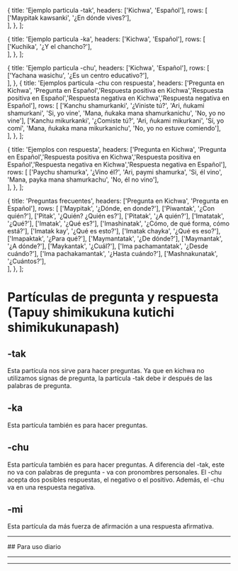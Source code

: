 
  {
    title: 'Ejemplo particula -tak',
    headers: ['Kichwa', 'Español'],
    rows: [
      ['Maypitak kawsanki', '¿En dónde vives?'],           
    ],
  },
];

  {
    title: 'Ejemplo particula -ka',
    headers: ['Kichwa', 'Español'],
    rows: [
      ['Kuchika', '¿Y el chancho?'],           
    ],
  },
];

  {
    title: 'Ejemplo particula -chu',
    headers: ['Kichwa', 'Español'],
    rows: [
      ['Yachana wasichu', '¿Es un centro educativo?'],           
    ],
  },
  {
    title: 'Ejemplos particula -chu con respuesta',
    headers: ['Pregunta en Kichwa', 'Pregunta en Español','Respuesta positiva en Kichwa','Respuesta positiva en Español','Respuesta negativa en Kichwa','Respuesta negativa en Español'],
    rows: [
      ['Kanchu shamurkanki', '¿Viniste tú?', 'Ari, ñukami shamurkani', 'Si, yo vine', 'Mana, ñukaka mana shamurkanichu', 'No, yo no vine'],
      ['Kanchu mikurkanki', '¿Comiste tú?', 'Ari, ñukami mikurkani', 'Sí, yo comí', 'Mana, ñukaka mana mikurkanichu', 'No, yo no estuve comiendo'],           
    ],
  },
];

  {
    title: 'Ejemplos con respuesta',
    headers: ['Pregunta en Kichwa', 'Pregunta en Español','Respuesta positiva en Kichwa','Respuesta positiva en Español','Respuesta negativa en Kichwa','Respuesta negativa en Español'],
    rows: [
      ['Paychu shamurka', '¿Vino él?', 'Ari, paymi shamurka', 'Si, él vino', 'Mana, payka mana shamurkachu', 'No, él no vino'],      
    ],
  },
];

  {
    title: 'Preguntas frecuentes',
    headers: ['Pregunta en Kichwa', 'Pregunta en Español'],
    rows: [
      ['Maypitak', '¿Dónde, en donde?'],
      ['Piwantak', '¿Con quién?'],
      ['Pitak', '¿Quién? ¿Quién es?'],
      ['Pitatak', '¿A quién?'],
      ['Imatatak', '¿Qué?'],
      ['Imatak', '¿Qué es?'],
      ['Imashinatak', '¿Cómo, de qué forma, cómo está?'],
      ['Imatak kay', '¿Qué es esto?'],
      ['Imatak chayka', '¿Qué es eso?'],
      ['Imapaktak', '¿Para qué?'],
      ['Maymantatak', '¿De dónde?'],
      ['Maymantak', '¿A dónde?'],
      ['Maykantak', '¿Cuál?'],
      ['Ima pachamantatak', '¿Desde cuándo?'],
      ['Ima pachakamantak', '¿Hasta cuándo?'],
      ['Mashnakunatak', '¿Cuántos?'],      
    ],
  },
];

# Partículas de pregunta y respuesta (Tapuy shimikukuna kutichi shimikukunapash)
## -tak
Esta partícula nos sirve para hacer preguntas. Ya que en kichwa no utilizamos signas de pregunta, la partícula -tak debe ir después de las palabras de pregunta.
<TablesWithTabs tables={tablesData} />   
## -ka
Esta partícula también es para hacer preguntas.
<TablesWithTabs tables={tablesData2} />  
## -chu
Esta partícula también es para hacer preguntas. A diferencia del -tak, este no va con palabras de pregunta - va con pronombres personales. El -chu acepta dos posibles respuestas, el negativo o el positivo.
Además, el -chu va en una respuesta negativa. 
<TablesWithTabs tables={tablesData3} /> 
## -mi
Esta partícula da más fuerza de afirmación a una respuesta afirmativa.
<TablesWithTabs tables={tablesData4} /> 
<hr />
## Para uso diario
<TablesWithTabs tables={tablesData5} /> 
<hr />
<ComicSpeechBubble text="!Excelente trabajo! Esto concluye la lección de las particulas de pregunta y respuesta." character = "humuFeliz"/>
<hr />
<Quiz lecture="grammar-2" />
